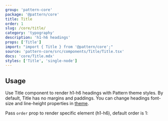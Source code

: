 ```yaml
---
group: 'pattern-core'
package: '@pattern/core'
title: Title
order: 1
slug: /core/title/
category: 'typography'
description: 'h1-h6 headings'
props: ['Title']
import: "import { Title } from '@pattern/core';"
source: 'pattern-core/src/components/Title/Title.tsx'
docs: 'core/Title.mdx'
styles: ['Title', 'single-node']
---
```



## Usage

Use Title component to render h1-h6 headings with Pattern theme styles.
By default, Title has no margins and paddings.
You can change headings font-size and line-height properties in [theme](/theming/extend-theme/).

Pass `order` prop to render specific element (h1-h6), default order is 1:

<Demo data={TitleDemos.usage} />
